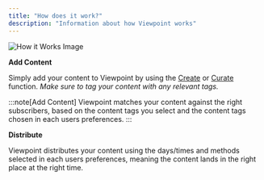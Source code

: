 ```yaml
---
title: "How does it work?"
description: "Information about how Viewpoint works"
---
```


![How it Works Image](/assets/content/3stephowto.png)

**Add Content**

Simply add your content to Viewpoint by using the [Create](create) or [Curate](curate) function. *Make sure to tag your content with any relevant tags.*

:::note[Add Content]
Viewpoint matches your content against the right subscribers, based on the content tags you select and the content tags chosen in each users preferences.
:::

**Distribute**

Viewpoint distributes your content using the days/times and methods selected in each users preferences, meaning the content lands in the right place at the right time.
